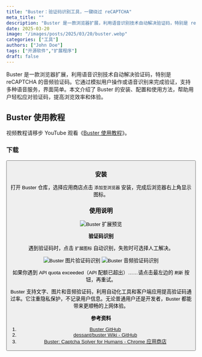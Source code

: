```yaml
---
title: "Buster：验证码识别工具，一键绕过 reCAPTCHA"
meta_title: ""
description: "Buster 是一款浏览器扩展，利用语音识别技术自动解决验证码，特别是 reCAPTCHA 的音频验证码。它通过模拟用户操作或语音识别来完成验证，支持多种语音服务，界面简单。本文介绍了 Buster 的安装、配置和使用方法，帮助用户轻松应对验证码，提高浏览效率和体验。"
date: 2025-03-20
image: "/images/posts/2025/03/20/buster.webp"
categories: ["工具"]
authors: ["John Doe"]
tags: ["开源软件","扩展程序"]
draft: false
---
```


Buster 是一款浏览器扩展，利用语音识别技术自动解决验证码，特别是 reCAPTCHA 的音频验证码。它通过模拟用户操作或语音识别来完成验证，支持多种语音服务，界面简单。本文介绍了 Buster 的安装、配置和使用方法，帮助用户轻松应对验证码，提高浏览效率和体验。

## Buster 使用教程

<Notice type="tip">视频教程请移步 YouTube 观看《[Buster 使用教程](https://youtu.be/YOS9jgGcbK0)》。</Notice>

### 下载

<Button label="Buster 下载" link="https://github.com/dessant/buster" style="solid" />

### 安装

打开 Buster 仓库，选择应用商店点击 `添加至浏览器` 安装，完成后浏览器右上角显示图标。

### 使用说明

<Image
    src="/images/posts/2025/03/20/buster-preview.webp"
    alt="Buster 扩展预览"
/>

**验证码识别**

遇到验证码时，点击 `扩展图标` 自动识别，失败时可选择人工解决。

<Image
    src="/images/posts/2025/03/20/buster-tu-pian-yan-zheng-ma-shi-bie.webp"
    alt="Buster 图片验证码识别"
/>
<Image
    src="/images/posts/2025/03/20/buster-yin-pin-yan-zheng-ma-shi-bie.webp"
    alt="Buster 音频验证码识别"
/>

<Notice type="info">如果你遇到 APl quota exceeded（APl 配额已超出）……请点击最左边的 `刷新` 按钮，再重试。</Notice>

Buster 支持文字、图片和音频验证码，利用自动化工具和客户端应用提高验证码通过率。它注重隐私保护，不记录用户信息。无论普通用户还是开发者，Buster 都能带来更顺畅的上网体验。

**参考资料**

1. [Buster GitHub](https://github.com/dessant/buster)
2. [dessant/buster Wiki - GitHub](https://github.com/dessant/buster/wiki)
3. [Buster: Captcha Solver for Humans - Chrome 应用商店](https://chromewebstore.google.com/detail/buster-captcha-solver-for/mpbjkejclgfgadiemmefgebjfooflfhl)